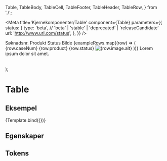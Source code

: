   Table,
  TableBody,
  TableCell,
  TableFooter,
  TableHeader,
  TableRow,
} from './';

<Meta
  title='Kjernekomponenter/Table'
  component={Table}
  parameters={{
    status: {
      type: 'beta', // 'beta' | 'stable' | 'deprecated' | 'releaseCandidate'
      url: 'http://www.url.com/status',
    },
  }}
/>

  <Table {...args}>
    <TableHeader>
      <TableRow>
        <TableCell>Søknadsnr.</TableCell>
        <TableCell>Produkt</TableCell>
        <TableCell>Status</TableCell>
        <TableCell>Bilde</TableCell>
      </TableRow>
    </TableHeader>
    <TableBody>
      {exampleRows.map((row) => (
        <TableRow
          key={row.caseNum}
          rowData={{ caseNum: row.caseNum }}
        >
          <TableCell>{row.caseNum}</TableCell>
          <TableCell>{row.product}</TableCell>
          <TableCell>{row.status}</TableCell>
          <TableCell>
            <img
              src={row.image.src}
              alt={row.image.alt}
              className={classes.img}
            />
          </TableCell>
        </TableRow>
      ))}
    </TableBody>
    <TableFooter>
      <TableRow>
        <TableCell colSpan={5}>Lorem ipsum dolor sit amet.</TableCell>
      </TableRow>
    </TableFooter>
  </Table>
);

# Table

<Information text='beta' />

## Eksempel

<Canvas>
  <Story name='Eksempel'>{Template.bind({})}</Story>
</Canvas>

## Egenskaper

<ArgsTable story='Eksempel' />

## Tokens

<TokensTable
  componentName='table'
  description
  jsonKey='component.table'
  showPreview={false}
/>
